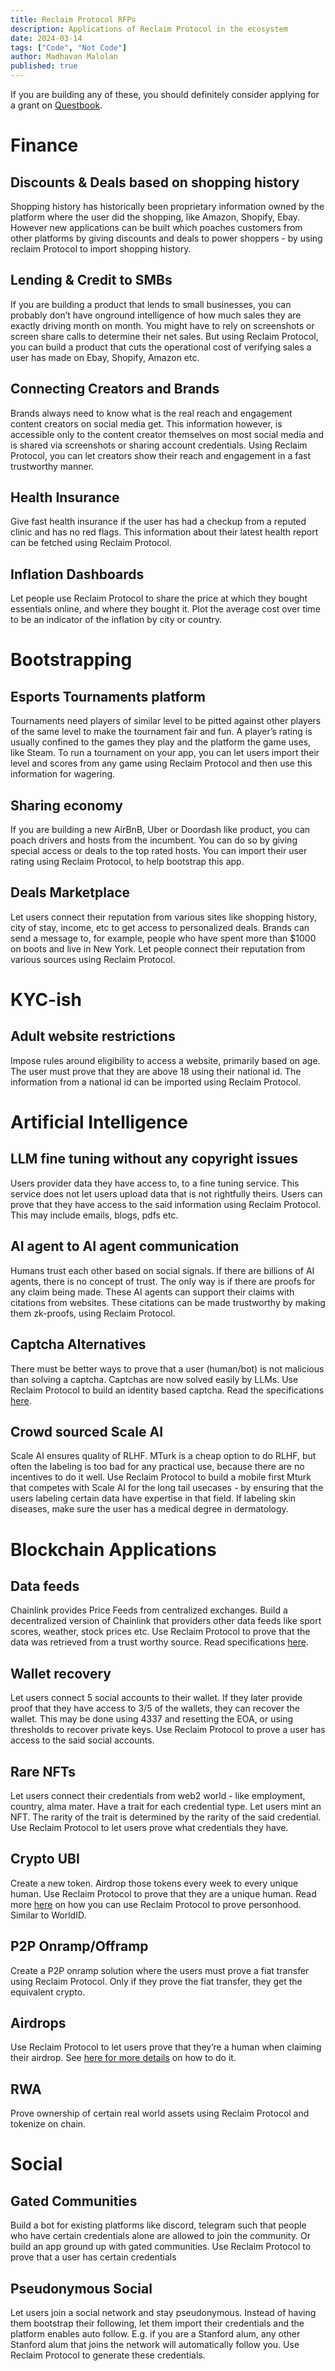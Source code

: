 ```yaml
---
title: Reclaim Protocol RFPs
description: Applications of Reclaim Protocol in the ecosystem
date: 2024-03-14
tags: ["Code", "Not Code"]
author: Madhavan Malolan
published: true
---
```


If you are building any of these, you should definitely consider applying for a grant on [Questbook](https://questbook.app/dashboard/?grantId=0x7b9762f7584de695dbd8c8fdb1a8ce77e2bbad3b&chainId=10&role=community&proposalId=65e73f398bf7331fd0c729c2).

# Finance

## Discounts & Deals based on shopping history

Shopping history has historically been proprietary information owned by the platform where the user did the shopping, like Amazon, Shopify, Ebay. However new applications can be built which poaches customers from other platforms by giving discounts and deals to power shoppers - by using reclaim Protocol to import shopping history.

## Lending & Credit to SMBs

If you are building a product that lends to small businesses, you can probably don’t have onground intelligence of how much sales they are exactly driving month on month. You might have to rely on screenshots or screen share calls to determine their net sales. But using Reclaim Protocol, you can build a product that cuts the operational cost of verifying sales a user has made on Ebay, Shopify, Amazon etc.

## Connecting Creators and Brands

Brands always need to know what is the real reach and engagement content creators on social media get. This information however, is accessible only to the content creator themselves on most social media and is shared via screenshots or sharing account credentials. Using Reclaim Protocol, you can let creators show their reach and engagement in a fast trustworthy manner.

## Health Insurance

Give fast health insurance if the user has had a checkup from a reputed clinic and has no red flags. This information about their latest health report can be fetched using Reclaim Protocol.

## Inflation Dashboards

Let people use Reclaim Protocol to share the price at which they bought essentials online, and where they bought it. Plot the average cost over time to be an indicator of the inflation by city or country.

# Bootstrapping

## Esports Tournaments platform

Tournaments need players of similar level to be pitted against other players of the same level to make the tournament fair and fun. A player’s rating is usually confined to the games they play and the platform the game uses, like Steam. To run a tournament on your app, you can let users import their level and scores from any game using Reclaim Protocol and then use this information for wagering.

## Sharing economy

If you are building a new AirBnB, Uber or Doordash like product, you can poach drivers and hosts from the incumbent. You can do so by giving special access or deals to the top rated hosts. You can import their user rating using Reclaim Protocol, to help bootstrap this app.

## Deals Marketplace

Let users connect their reputation from various sites like shopping history, city of stay, income, etc to get access to personalized deals. Brands can send a message to, for example, people who have spent more than $1000 on boots and live in New York. Let people connect their reputation from various sources using Reclaim Protocol.

# KYC-ish

## Adult website restrictions

Impose rules around eligibility to access a website, primarily based on age. The user must prove that they are above 18 using their national id. The information from a national id can be imported using Reclaim Protocol.

# Artificial Intelligence

## LLM fine tuning without any copyright issues

Users provider data they have access to, to a fine tuning service. This service does not let users upload data that is not rightfully theirs. Users can prove that they have access to the said information using Reclaim Protocol. This may include emails, blogs, pdfs etc.

## AI agent to AI agent communication

Humans trust each other based on social signals. If there are billions of AI agents, there is no concept of trust. The only way is if there are proofs for any claim being made. These AI agents can support their claims with citations from websites. These citations can be made trustworthy by making them zk-proofs, using Reclaim Protocol.

## Captcha Alternatives

There must be better ways to prove that a user (human/bot) is not malicious than solving a captcha. Captchas are now solved easily by LLMs. Use Reclaim Protocol to build an identity based captcha. Read the specifications [here](https://blog.reclaimprotocol.org/posts/zk-captcha/).

## Crowd sourced Scale AI

Scale AI ensures quality of RLHF. MTurk is a cheap option to do RLHF, but often the labeling is too bad for any practical use, because there are no incentives to do it well. Use Reclaim Protocol to build a mobile first Mturk that competes with Scale AI for the long tail usecases - by ensuring that the users labeling certain data have expertise in that field. If labeling skin diseases, make sure the user has a medical degree in dermatology.

# Blockchain Applications

## Data feeds

Chainlink provides Price Feeds from centralized exchanges. Build a decentralized version of Chainlink that providers other data feeds like sport scores, weather, stock prices etc. Use Reclaim Protocol to prove that the data was retrieved from a trust worthy source. Read specifications [here](https://blog.reclaimprotocol.org/posts/rfp-data-guilds/).

## Wallet recovery

Let users connect 5 social accounts to their wallet. If they later provide proof that they have access to 3/5 of the wallets, they can recover the wallet. This may be done using 4337 and resetting the EOA, or using thresholds to recover private keys. Use Reclaim Protocol to prove a user has access to the said social accounts.

## Rare NFTs

Let users connect their credentials from web2 world - like employment, country, alma mater. Have a trait for each credential type. Let users mint an NFT. The rarity of the trait is determined by the rarity of the said credential. Use Reclaim Protocol to let users prove what credentials they have.

## Crypto UBI

Create a new token. Airdrop those tokens every week to every unique human. Use Reclaim Protocol to prove that they are a unique human. Read more [here](https://link.reclaimprotocol.org/pop) on how you can use Reclaim Protocol to prove personhood. Similar to WorldID.

## P2P Onramp/Offramp

Create a P2P onramp solution where the users must prove a fiat transfer using Reclaim Protocol. Only if they prove the fiat transfer, they get the equivalent crypto.

## Airdrops

Use Reclaim Protocol to let users prove that they’re a human when claiming their airdrop. See [here for more details](https://link.reclaimprotocol.org/pop) on how to do it.

## RWA

Prove ownership of certain real world assets using Reclaim Protocol and tokenize on chain.

# Social

## Gated Communities

Build a bot for existing platforms like discord, telegram such that people who have certain credentials alone are allowed to join the community. Or build an app ground up with gated communities. Use Reclaim Protocol to prove that a user has certain credentials

## Pseudonymous Social

Let users join a social network and stay pseudonymous. Instead of having them bootstrap their following, let them import their credentials and the platform enables auto follow. E.g. if you are a Stanford alum, any other Stanford alum that joins the network will automatically follow you. Use Reclaim Protocol to generate these credentials.
